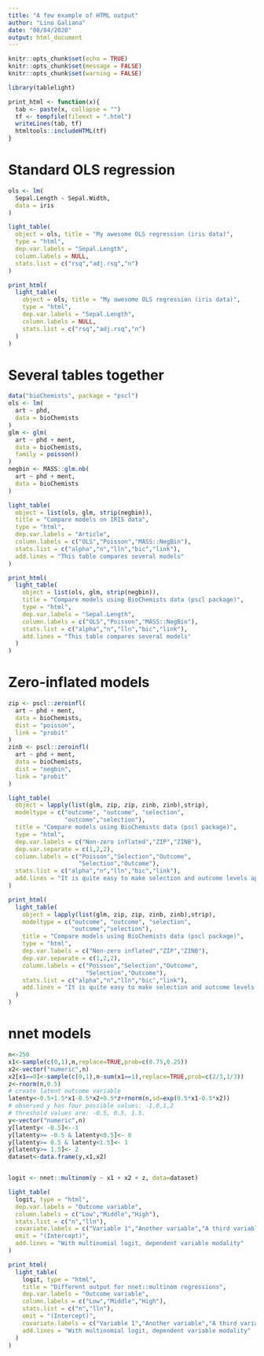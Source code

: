 ```yaml
---
title: "A few example of HTML output"
author: "Lino Galiana"
date: "08/04/2020"
output: html_document
---
```


```r
knitr::opts_chunk$set(echo = TRUE)
knitr::opts_chunk$set(message = FALSE)
knitr::opts_chunk$set(warning = FALSE)
```

```r
library(tablelight)
```

```r
print_html <- function(x){
  tab <- paste(x, collapse = "")
  tf <- tempfile(fileext = ".html")
  writeLines(tab, tf)
  htmltools::includeHTML(tf)
}
```

# Standard OLS regression


```r
ols <- lm(
  Sepal.Length ~ Sepal.Width,
  data = iris
)
```

```r
light_table(
  object = ols, title = "My awesome OLS regression (iris data)",
  type = "html",
  dep.var.labels = "Sepal.Length",
  column.labels = NULL,
  stats.list = c("rsq","adj.rsq","n")
)
```

```r
print_html(
  light_table(
    object = ols, title = "My awesome OLS regression (iris data)",
    type = "html",
    dep.var.labels = "Sepal.Length",
    column.labels = NULL,
    stats.list = c("rsq","adj.rsq","n")
  )
)
```


# Several tables together

```r
data("bioChemists", package = "pscl")
ols <- lm(
  art ~ phd,
  data = bioChemists
)
glm <- glm(
  art ~ phd + ment,
  data = bioChemists,
  family = poisson()
)
negbin <- MASS::glm.nb(
  art ~ phd + ment,
  data = bioChemists
)
```


```r
light_table(
  object = list(ols, glm, strip(negbin)),
  title = "Compare models on IRIS data",
  type = "html",
  dep.var.labels = "Article",
  column.labels = c("OLS","Poisson","MASS::NegBin"),
  stats.list = c("alpha","n","lln","bic","link"),
  add.lines = "This table compares several models"
)
```

```r
print_html(
  light_table(
    object = list(ols, glm, strip(negbin)),
    title = "Compare models using BioChemists data (pscl package)",
    type = "html",
    dep.var.labels = "Sepal.Length",
    column.labels = c("OLS","Poisson","MASS::NegBin"),
    stats.list = c("alpha","n","lln","bic","link"),
    add.lines = "This table compares several models"
  )
)
```


# Zero-inflated models

```r
zip <- pscl::zeroinfl(
  art ~ phd + ment,
  data = bioChemists,
  dist = "poisson",
  link = "probit"
)
zinb <- pscl::zeroinfl(
  art ~ phd + ment,
  data = bioChemists,
  dist = "negbin",
  link = "probit"
)
```


```r
light_table(
  object = lapply(list(glm, zip, zip, zinb, zinb),strip),
  modeltype = c("outcome", "outcome", "selection",
                "outcome","selection"),
  title = "Compare models using BioChemists data (pscl package)",
  type = "html",
  dep.var.labels = c("Non-zero inflated","ZIP","ZINB"),
  dep.var.separate = c(1,2,2),
  column.labels = c("Poisson","Selection","Outcome",
                    "Selection","Outcome"),
  stats.list = c("alpha","n","lln","bic","link"),
  add.lines = "It is quite easy to make selection and outcome levels appear together"
)
```


```r
print_html(
  light_table(
    object = lapply(list(glm, zip, zip, zinb, zinb),strip),
    modeltype = c("outcome", "outcome", "selection",
                  "outcome","selection"),
    title = "Compare models using BioChemists data (pscl package)",
    type = "html",
    dep.var.labels = c("Non-zero inflated","ZIP","ZINB"),
    dep.var.separate = c(1,2,2),
    column.labels = c("Poisson","Selection","Outcome",
                      "Selection","Outcome"),
    stats.list = c("alpha","n","lln","bic","link"),
    add.lines = "It is quite easy to make selection and outcome levels appear together"
  )
)
```

# nnet models

```r
n<-250
x1<-sample(c(0,1),n,replace=TRUE,prob=c(0.75,0.25))
x2<-vector("numeric",n)
x2[x1==0]<-sample(c(0,1),n-sum(x1==1),replace=TRUE,prob=c(2/3,1/3))
z<-rnorm(n,0.5)
# create latent outcome variable
latenty<-0.5+1.5*x1-0.5*x2+0.5*z+rnorm(n,sd=exp(0.5*x1-0.5*x2))
# observed y has four possible values: -1,0,1,2
# threshold values are: -0.5, 0.5, 1.5.
y<-vector("numeric",n)
y[latenty< -0.5]<--1
y[latenty>= -0.5 & latenty<0.5]<- 0
y[latenty>= 0.5 & latenty<1.5]<- 1
y[latenty>= 1.5]<- 2
dataset<-data.frame(y,x1,x2)


logit <- nnet::multinom(y ~ x1 + x2 + z, data=dataset)
```


```r
light_table(
  logit, type = "html",
  dep.var.labels = "Outcome variable",
  column.labels = c("Low","Middle","High"),
  stats.list = c("n","lln"),
  covariate.labels = c("Variable 1","Another variable","A third variable"),
  omit = "(Intercept)",
  add.lines = "With multinomial logit, dependent variable modality"
)
```


```r
print_html(
  light_table(
    logit, type = "html",
    title = "Different output for nnet::multinom regressions",
    dep.var.labels = "Outcome variable",
    column.labels = c("Low","Middle","High"),
    stats.list = c("n","lln"),
    omit = "(Intercept)",
    covariate.labels = c("Variable 1","Another variable","A third variable"),
    add.lines = "With multinomial logit, dependent variable modality"
  )
)
```
